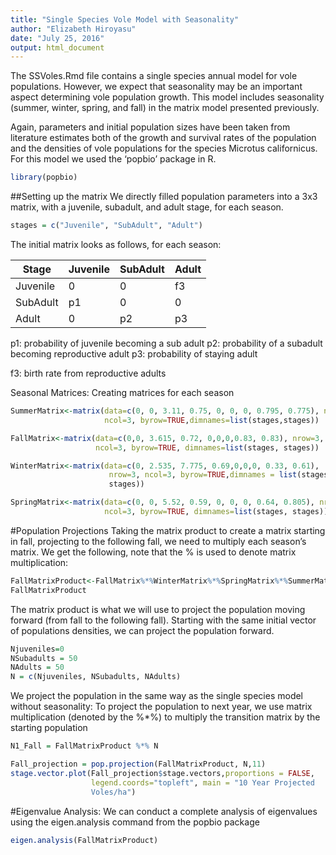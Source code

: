 ```yaml
---
title: "Single Species Vole Model with Seasonality"
author: "Elizabeth Hiroyasu"
date: "July 25, 2016"
output: html_document
---
```

The SSVoles.Rmd file contains a single species annual model for vole populations. However, we expect that seasonality may be an important aspect determining vole population growth. This model includes seasonality (summer, winter, spring, and fall) in the matrix model presented previously.

Again, parameters and initial population sizes have been taken from literature estimates both of the growth and survival rates of the population and the densities of vole populations for the species Microtus californicus. For this model we used the 'popbio' package in R.
```r
library(popbio)
```

##Setting up the matrix
We directly filled population parameters into a 3x3 matrix, with a juvenile, subadult, and adult stage, for each season. 

```r
stages = c("Juvenile", "SubAdult", "Adult")
```

The initial matrix looks as follows, for each season:

 Stage   | Juvenile | SubAdult | Adult
---------|----------|----------|-------            
Juvenile | 0        | 0        | f3 
SubAdult | p1       | 0        | 0
Adult    | 0        | p2       | p3 

p1: probability of juvenile becoming a sub adult
p2: probability of a subadult becoming reproductive adult
p3: probability of staying adult

f3: birth rate from reproductive adults


Seasonal Matrices:
Creating matrices for each season
```r
SummerMatrix<-matrix(data=c(0, 0, 3.11, 0.75, 0, 0, 0, 0.795, 0.775), nrow=3,
                     ncol=3, byrow=TRUE,dimnames=list(stages,stages))

FallMatrix<-matrix(data=c(0,0, 3.615, 0.72, 0,0,0,0.83, 0.83), nrow=3,
                   ncol=3, byrow=TRUE, dimnames=list(stages, stages))

WinterMatrix<-matrix(data=c(0, 2.535, 7.775, 0.69,0,0,0, 0.33, 0.61), 
                      nrow=3, ncol=3, byrow=TRUE,dimnames = list(stages,
                      stages))

SpringMatrix<-matrix(data=c(0, 0, 5.52, 0.59, 0, 0, 0, 0.64, 0.805), nrow=3,
                     ncol=3, byrow=TRUE, dimnames=list(stages, stages))


```


#Population Projections
Taking the matrix product to create a matrix starting in fall, projecting to the following fall, we need to multiply each season's matrix. We get the following, note that the % is used to denote matrix multiplication:
```r
FallMatrixProduct<-FallMatrix%*%WinterMatrix%*%SpringMatrix%*%SummerMatrix
FallMatrixProduct
```

The matrix product is what we will use to project the population moving forward (from fall to the following fall). Starting with the same initial vector of populations densities, we can project the population forward.
```r
Njuveniles=0
NSubadults = 50
NAdults = 50
N = c(Njuveniles, NSubadults, NAdults)
```

We project the population in the same way as the single species model without seasonality:
To project the population to next year, we use matrix multiplication (denoted by the %*%) to multiply the transition matrix by the starting population
```r
N1_Fall = FallMatrixProduct %*% N

Fall_projection = pop.projection(FallMatrixProduct, N,11)
stage.vector.plot(Fall_projection$stage.vectors,proportions = FALSE, 
                  legend.coords="topleft", main = "10 Year Projected
                  Voles/ha")

```

#Eigenvalue Analysis:
We can conduct a complete analysis of eigenvalues using the eigen.analysis command from the popbio package
```r
eigen.analysis(FallMatrixProduct)
```
